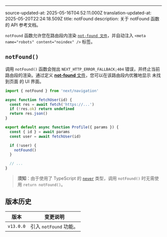 ---
source-updated-at: 2025-05-16T04:52:11.000Z
translation-updated-at: 2025-05-20T22:24:18.509Z
title: notFound
description: 关于 notFound 函数的 API 参考文档。

`notFound` 函数允许您在路由段内渲染 [`not-found 文件`](/docs/app/api-reference/file-conventions/not-found)，并自动注入 `<meta name="robots" content="noindex" />` 标签。

## `notFound()`

调用 `notFound()` 函数会抛出 `NEXT_HTTP_ERROR_FALLBACK;404` 错误，并终止当前路由段的渲染。通过定义 [**not-found** 文件](/docs/app/api-reference/file-conventions/not-found)，您可以在该路由段内优雅地显示 未找到页面 的 UI 界面。

```jsx filename="app/user/[id]/page.js"
import { notFound } from 'next/navigation'

async function fetchUser(id) {
  const res = await fetch('https://...')
  if (!res.ok) return undefined
  return res.json()
}

export default async function Profile({ params }) {
  const { id } = await params
  const user = await fetchUser(id)

  if (!user) {
    notFound()
  }

  // ...
}
```

> **须知**：由于使用了 TypeScript 的 [`never`](https://www.typescriptlang.org/docs/handbook/2/functions.html#never) 类型，调用 `notFound()` 时无需使用 `return notFound()`。

## 版本历史

| 版本       | 变更说明               |
| ---------- | ---------------------- |
| `v13.0.0` | 引入 `notFound` 功能。 |